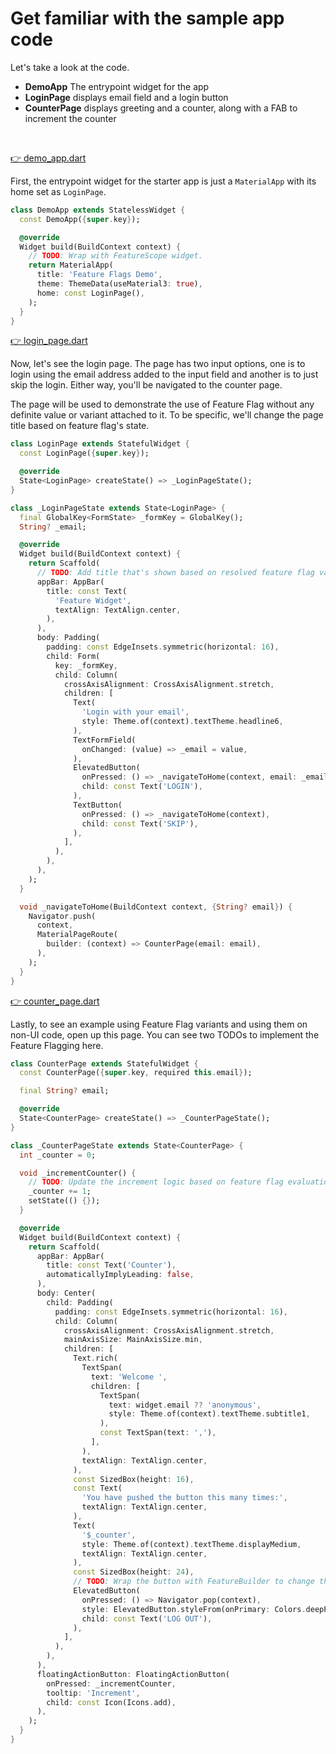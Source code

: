 # Get familiar with the sample app code

Let's take a look at the code.
- **DemoApp** The entrypoint widget for the app
- **LoginPage** displays email field and a login button
- **CounterPage** displays greeting and a counter, along with a FAB to increment the counter

<br/>

[👉  demo_app.dart](https://github.com/MattHamburger/clean_framework/blob/codelabs/lib/demo_app.dart)

First, the entrypoint widget for the starter app is just a `MaterialApp` with its home set as `LoginPage`.

```dart
class DemoApp extends StatelessWidget {
  const DemoApp({super.key});

  @override
  Widget build(BuildContext context) {
    // TODO: Wrap with FeatureScope widget.
    return MaterialApp(
      title: 'Feature Flags Demo',
      theme: ThemeData(useMaterial3: true),
      home: const LoginPage(),
    );
  }
}
```

[👉  login_page.dart](https://github.com/MattHamburger/clean_framework/blob/codelabs/lib/login_page.dart)

Now, let's see the login page. The page has two input options, one is to login using the email address
added to the input field and another is to just skip the login. Either way, you'll be navigated to the
counter page.

The page will be used to demonstrate the use of Feature Flag without any definite value or variant
attached to it. To be specific, we'll change the page title based on feature flag's state.

```dart
class LoginPage extends StatefulWidget {
  const LoginPage({super.key});

  @override
  State<LoginPage> createState() => _LoginPageState();
}

class _LoginPageState extends State<LoginPage> {
  final GlobalKey<FormState> _formKey = GlobalKey();
  String? _email;

  @override
  Widget build(BuildContext context) {
    return Scaffold(
      // TODO: Add title that's shown based on resolved feature flag value.
      appBar: AppBar(
        title: const Text(
          'Feature Widget',
          textAlign: TextAlign.center,
        ),
      ),
      body: Padding(
        padding: const EdgeInsets.symmetric(horizontal: 16),
        child: Form(
          key: _formKey,
          child: Column(
            crossAxisAlignment: CrossAxisAlignment.stretch,
            children: [
              Text(
                'Login with your email',
                style: Theme.of(context).textTheme.headline6,
              ),
              TextFormField(
                onChanged: (value) => _email = value,
              ),
              ElevatedButton(
                onPressed: () => _navigateToHome(context, email: _email),
                child: const Text('LOGIN'),
              ),
              TextButton(
                onPressed: () => _navigateToHome(context),
                child: const Text('SKIP'),
              ),
            ],
          ),
        ),
      ),
    );
  }

  void _navigateToHome(BuildContext context, {String? email}) {
    Navigator.push(
      context,
      MaterialPageRoute(
        builder: (context) => CounterPage(email: email),
      ),
    );
  }
}
```

[👉  counter_page.dart](https://github.com/MattHamburger/clean_framework/blob/codelabs/lib/counter_page.dart)

Lastly, to see an example using Feature Flag variants and using them on non-UI code, open up this page.
You can see two TODOs to implement the Feature Flagging here.

```dart
class CounterPage extends StatefulWidget {
  const CounterPage({super.key, required this.email});

  final String? email;

  @override
  State<CounterPage> createState() => _CounterPageState();
}

class _CounterPageState extends State<CounterPage> {
  int _counter = 0;

  void _incrementCounter() {
    // TODO: Update the increment logic based on feature flag evaluation.
    _counter += 1;
    setState(() {});
  }

  @override
  Widget build(BuildContext context) {
    return Scaffold(
      appBar: AppBar(
        title: const Text('Counter'),
        automaticallyImplyLeading: false,
      ),
      body: Center(
        child: Padding(
          padding: const EdgeInsets.symmetric(horizontal: 16),
          child: Column(
            crossAxisAlignment: CrossAxisAlignment.stretch,
            mainAxisSize: MainAxisSize.min,
            children: [
              Text.rich(
                TextSpan(
                  text: 'Welcome ',
                  children: [
                    TextSpan(
                      text: widget.email ?? 'anonymous',
                      style: Theme.of(context).textTheme.subtitle1,
                    ),
                    const TextSpan(text: ','),
                  ],
                ),
                textAlign: TextAlign.center,
              ),
              const SizedBox(height: 16),
              const Text(
                'You have pushed the button this many times:',
                textAlign: TextAlign.center,
              ),
              Text(
                '$_counter',
                style: Theme.of(context).textTheme.displayMedium,
                textAlign: TextAlign.center,
              ),
              const SizedBox(height: 24),
              // TODO: Wrap the button with FeatureBuilder to change the color based of feature flag variant.
              ElevatedButton(
                onPressed: () => Navigator.pop(context),
                style: ElevatedButton.styleFrom(onPrimary: Colors.deepPurple),
                child: const Text('LOG OUT'),
              ),
            ],
          ),
        ),
      ),
      floatingActionButton: FloatingActionButton(
        onPressed: _incrementCounter,
        tooltip: 'Increment',
        child: const Icon(Icons.add),
      ),
    );
  }
}
```